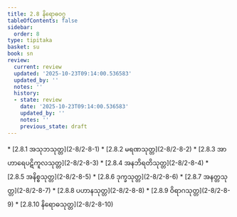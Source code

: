 ```yaml
---
title: 2.8 နိရောဓဝဂ္ဂ
tableOfContents: false
sidebar:
  order: 8
type: tipitaka
basket: su
book: sn
review:
  current: review
  updated: '2025-10-23T09:14:00.536583'
  updated_by: ''
  notes: ''
  history:
  - state: review
    date: '2025-10-23T09:14:00.536583'
    updated_by: ''
    notes: ''
    previous_state: draft
---
```



<ReviewStatus review={frontmatter.review} showDetails={true} />

<HypothesisAnnotation frontmatter={frontmatter} />

<DynamicBreadcrumb />



<TableOfContents book="sn" section="2.8">
* [2.8.1 အသုဘသုတ္တ](2-8/2-8-1)
* [2.8.2 မရဏသုတ္တ](2-8/2-8-2)
* [2.8.3 အာဟာရေပဋိကူလသုတ္တ](2-8/2-8-3)
* [2.8.4 အနဘိရတိသုတ္တ](2-8/2-8-4)
* [2.8.5 အနိစ္စသုတ္တ](2-8/2-8-5)
* [2.8.6 ဒုက္ခသုတ္တ](2-8/2-8-6)
* [2.8.7 အနတ္တသုတ္တ](2-8/2-8-7)
* [2.8.8 ပဟာနသုတ္တ](2-8/2-8-8)
* [2.8.9 ဝိရာဂသုတ္တ](2-8/2-8-9)
* [2.8.10 နိရောဓသုတ္တ](2-8/2-8-10)
</TableOfContents>